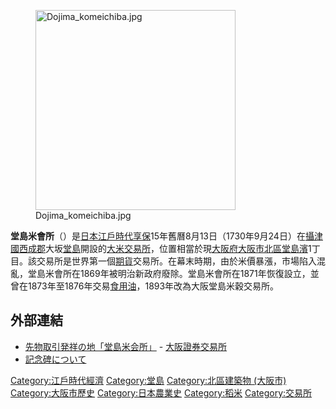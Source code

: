 [[Image:Dojima_komeichiba.jpg|320px]]

'''堂島米會所'''（{{lang-ja|堂島米会所、どうじまこめかいしょ}}）是[[日本|日本]][[江戶時代|江戶時代]][[享保|享保]]15年舊曆8月13日（1730年9月24日）在[[攝津國|攝津國]][[西成郡|西成郡]]大坂[[堂島|堂島]]開設的[[大米|大米]][[交易所|交易所]]，位置相當於現[[大阪府|大阪府]][[大阪市|大阪市]][[北區_(大阪市)|北區]][[堂島濱|堂島濱]]1丁目。該交易所是世界第一個[[期貨|期貨]]交易所。在幕末時期，由於米價暴漲，市場陷入混亂，堂島米會所在1869年被明治新政府廢除。堂島米會所在1871年恢復設立，並曾在1873年至1876年交易[[食用油|食用油]]，1893年改為大阪堂島米穀交易所。

==外部連結==
*[https://web.archive.org/web/20140912115720/http://www.ose.or.jp/profile/757 先物取引発祥の地「堂島米会所」] - [[大阪證券交易所|大阪證券交易所]]
*[http://hamadayori.com/hass-col/commerce/SakimonoTorihiki.htm 記念碑について] {{Wayback|url=http://hamadayori.com/hass-col/commerce/SakimonoTorihiki.htm |date=20210206203009 }}

[[Category:江戶時代經濟|Category:江戶時代經濟]]
[[Category:堂島|Category:堂島]]
[[Category:北區建築物_(大阪市)|Category:北區建築物 (大阪市)]]
[[Category:大阪市歷史|Category:大阪市歷史]]
[[Category:日本農業史|Category:日本農業史]]
[[Category:稻米|Category:稻米]]
[[Category:交易所|Category:交易所]]
